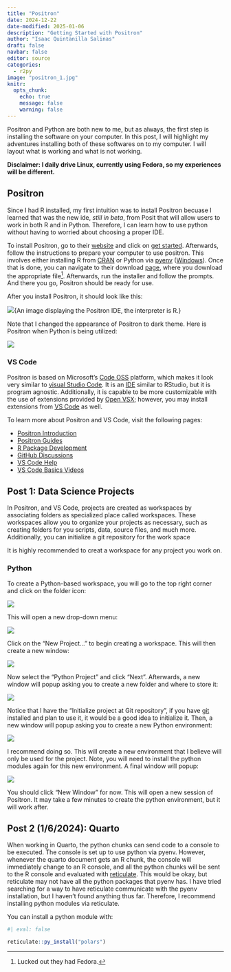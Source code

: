 ```yaml
---
title: "Positron"
date: 2024-12-22
date-modified: 2025-01-06
description: "Getting Started with Positron"
author: "Isaac Quintanilla Salinas"
draft: false
navbar: false
editor: source
categories: 
  - r2py
image: "positron_1.jpg"
knitr:
  opts_chunk: 
    echo: true
    message: false
    warning: false
---
```


Positron and Python are both new to me, but as always, the first step is installing the software on your computer. In this post, I will highlight my adventures installing both of these softwares on to my computer. I will layout what is working and what is not working. 

**Disclaimer: I daily drive Linux, currently using Fedora, so my experiences will be different.**

## Positron

Since I had R installed, my first intuition was to install Positron becuase I learned that was the new ide, *still in beta*, from Posit that will allow users to work in both R and in Python. Therefore, I can learn how to use python without having to worried about choosing a proper IDE. 

To install Positron, go to their [website](https://positron.posit.co) and click on [get started](https://positron.posit.co/start.html). Afterwards, follow the instructions to prepare your computer to use positron. This involves either installing R from [CRAN](https://cloud.r-project.org/) or Python via [pyenv](https://github.com/pyenv/pyenv) ([Windows](https://github.com/pyenv-win/pyenv-win)). Once that is done, you can navigate to their download [page](https://positron.posit.co/download.html), where you download the appropriate file^[Lucked out they had Fedora.]. Afterwards, run the installer and follow the prompts. And there you go, Positron should be ready for use.

After you install Positron, it should look like this:

![](img/Screenshot%20From%202024-12-26%2014-35-49.png){An image displaying the Positron IDE, the interpreter is R.}

Note that I changed the appearance of Positron to dark theme. Here is Positron when Python is being utilized:

![](img/Screenshot%20From%202024-12-26%2014-36-00.png){fig-alt="An image displaying the Positron IDE, the interpreter is Python."}


### VS Code

Positron is based on Microsoft's [Code OSS](https://github.com/microsoft/vscode) platform, which makes it look very similar to [visual Studio Code](https://code.visualstudio.com/). It is an [IDE](https://en.wikipedia.org/wiki/Integrated_development_environment) similar to RStudio, but it is program agnostic. Additionally, it is capable to be more customizable with the use of extensions provided by [Open VSX](https://open-vsx.org/); however, you may install extensions from [VS Code](https://marketplace.visualstudio.com/vscode) as well.

To learn more about Positron and VS Code, visit the following pages:

  - [Positron Introduction](https://youtu.be/8uRcB34Hhsw?si=ZbycZdtjZ_cvnOJv)
  - [Positron Guides](https://positron.posit.co/add-to-path.html)
  - [R Package Development](https://blog.stephenturner.us/p/r-package-development-in-positron)
  - [GitHub Discussions](https://github.com/posit-dev/positron/discussions)
  - [VS Code Help](https://code.visualstudio.com/docs/introvideos/basics)
  - [VS Code Basics Videos](https://code.visualstudio.com/docs/getstarted/introvideos)


## Post 1: Data Science Projects


In Positron, and VS Code, projects are created as workspaces by associating folders as specialized place called workspaces. These workspaces allow you to organize your projects as necessary, such as creating folders for you scripts, data, source files, and much more. Additionally, you can initialize a git repository for the work space 

It is highly recommended to creat a workspace for any project you work on.

### Python

To create a Python-based workspace, you will go to the top right corner and click on the folder icon:

![](img/Screenshot%20From%202024-12-26%2014-36-21.png)

This will open a new drop-down menu:

![](img/Screenshot%20From%202024-12-26%2014-38-04.png)

Click on the "New Project..." to begin creating a workspace. This will then create a new window:

![](img/Screenshot%20From%202024-12-26%2014-38-21.png)

Now select the "Python Project" and click "Next". Afterwards, a new window will popup asking you to create a new folder and where to store it:

![](img/Screenshot%20From%202024-12-26%2014-38-57.png)

Notice that I have the "Initialize project at Git repository", if you have [git](https://git-scm.com/) installed and plan to use it, it would be a good idea to initialize it. Then, a new window will popup asking you to create a new Python environment:

![](img/Screenshot%20From%202024-12-26%2014-39-29.png)

I recommend doing so. This will create a new environment that I believe will only be used for the project. Note, you will need to install the python modules again for this new environment. A final window will popup:

![](img/Screenshot%20From%202024-12-26%2014-39-50.png)

You should click "New Window" for now. This will open a new session of Positron. It may take a few minutes to create the python environment, but it will work after.

## Post 2 (1/6/2024): Quarto

When working in Quarto, the python chunks can send code to a console to be executed. The console is set up to use python via pyenv. However, whenever the quarto document gets an R chunk, the console will immediately change to an R console, and all the python chunks will be sent to the R console and evaluated with [reticulate](https://rstudio.github.io/reticulate/). This would be okay, but reticulate may not have all the python packages that pyenv has. I have tried searching for a way to have reticulate communicate with the pyenv installation, but I haven't found anything thus far. Therefore, I recommend installing python modules via reticulate.

You can install a python module with:

```r
#| eval: false

reticulate::py_install("polars")
```

